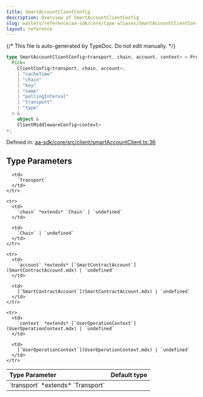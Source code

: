 ```yaml
---
title: SmartAccountClientConfig
description: Overview of SmartAccountClientConfig
slug: wallets/reference/aa-sdk/core/type-aliases/SmartAccountClientConfig
layout: reference
---
```


{/* This file is auto-generated by TypeDoc. Do not edit manually. */}

```ts
type SmartAccountClientConfig<transport, chain, account, context> = Prettify<
  Pick<
    ClientConfig<transport, chain, account>,
    | "cacheTime"
    | "chain"
    | "key"
    | "name"
    | "pollingInterval"
    | "transport"
    | "type"
  > &
    object &
    ClientMiddlewareConfig<context>
>;
```

Defined in: [aa-sdk/core/src/client/smartAccountClient.ts:36](https://github.com/alchemyplatform/aa-sdk/blob/17aad1f572375d42a06c7e3238078a88a435d459/aa-sdk/core/src/client/smartAccountClient.ts#L36)

## Type Parameters

<table>
  <thead>
    <tr>
      <th align="left">Type Parameter</th>
      <th align="left">Default type</th>
    </tr>
  </thead>

  <tbody>
    <tr>
      <td>
        `transport` *extends* `Transport`
      </td>

      <td>
        `Transport`
      </td>
    </tr>

    <tr>
      <td>
        `chain` *extends* `Chain` | `undefined`
      </td>

      <td>
        `Chain` | `undefined`
      </td>
    </tr>

    <tr>
      <td>
        `account` *extends* [`SmartContractAccount`](SmartContractAccount.mdx) | `undefined`
      </td>

      <td>
        [`SmartContractAccount`](SmartContractAccount.mdx) | `undefined`
      </td>
    </tr>

    <tr>
      <td>
        `context` *extends* [`UserOperationContext`](UserOperationContext.mdx) | `undefined`
      </td>

      <td>
        [`UserOperationContext`](UserOperationContext.mdx) | `undefined`
      </td>
    </tr>

  </tbody>
</table>

